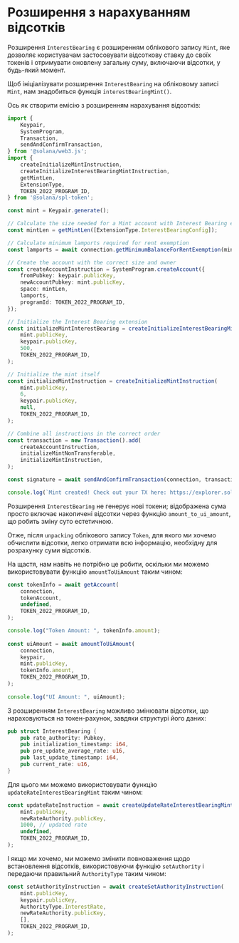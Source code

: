 
# Розширення з нарахуванням відсотків

Розширення `InterestBearing` є розширенням облікового запису `Mint`, яке дозволяє користувачам застосовувати відсоткову ставку до своїх токенів і отримувати оновлену загальну суму, включаючи відсотки, у будь-який момент.

<ArticleSection name="Initializing the Mint Account" id="initializing-the-mint-account" level="h2" />

Щоб ініціалізувати розширення `InterestBearing` на обліковому записі `Mint`, нам знадобиться функція `interestBearingMint()`.

Ось як створити емісію з розширенням нарахування відсотків:

```ts
import {
    Keypair,
    SystemProgram,
    Transaction,
    sendAndConfirmTransaction,
} from '@solana/web3.js';
import {
    createInitializeMintInstruction,
    createInitializeInterestBearingMintInstruction,
    getMintLen,
    ExtensionType,
    TOKEN_2022_PROGRAM_ID,
} from '@solana/spl-token';

const mint = Keypair.generate();

// Calculate the size needed for a Mint account with Interest Bearing extension
const mintLen = getMintLen([ExtensionType.InterestBearingConfig]);

// Calculate minimum lamports required for rent exemption
const lamports = await connection.getMinimumBalanceForRentExemption(mintLen);

// Create the account with the correct size and owner
const createAccountInstruction = SystemProgram.createAccount({
    fromPubkey: keypair.publicKey,
    newAccountPubkey: mint.publicKey,
    space: mintLen,
    lamports,
    programId: TOKEN_2022_PROGRAM_ID,
});

// Initialize the Interest Bearing extension
const initializeMintInterestBearing = createInitializeInterestBearingMintInstruction(
    mint.publicKey,
    keypair.publicKey,
    500,
    TOKEN_2022_PROGRAM_ID,
);

// Initialize the mint itself
const initializeMintInstruction = createInitializeMintInstruction(
    mint.publicKey,
    6,
    keypair.publicKey,
    null,
    TOKEN_2022_PROGRAM_ID,
);

// Combine all instructions in the correct order
const transaction = new Transaction().add(
    createAccountInstruction,
    initializeMintNonTransferable,
    initializeMintInstruction,
);

const signature = await sendAndConfirmTransaction(connection, transaction, [keypair, mint]);

console.log(`Mint created! Check out your TX here: https://explorer.solana.com/tx/${signature}?cluster=devnet`);
```

<ArticleSection name="Calculating the Interest" id="calculating-the-interest" level="h2" />

Розширення `InterestBearing` не генерує нові токени; відображена сума просто включає накопичені відсотки через функцію `amount_to_ui_amount`, що робить зміну суто естетичною.

Отже, після `unpacking` облікового запису `Token`, для якого ми хочемо обчислити відсотки, легко отримати всю інформацію, необхідну для розрахунку суми відсотків.

На щастя, нам навіть не потрібно це робити, оскільки ми можемо використовувати функцію `amountToUiAmount` таким чином:

```ts
const tokenInfo = await getAccount(
    connection,
    tokenAccount,
    undefined,
    TOKEN_2022_PROGRAM_ID,
);

console.log("Token Amount: ", tokenInfo.amount);
    
const uiAmount = await amountToUiAmount(
    connection,
    keypair,
    mint.publicKey,
    tokenInfo.amount,
    TOKEN_2022_PROGRAM_ID,
);
    
console.log("UI Amount: ", uiAmount);
```

<ArticleSection name="Updating the Interest Bearing Extension" id="updating-the-interest-bearing-extension" level="h2" />

З розширенням `InterestBearing` можливо змінювати відсотки, що нараховуються на токен-рахунок, завдяки структурі його даних:

```rust
pub struct InterestBearing {
    pub rate_authority: Pubkey,
    pub initialization_timestamp: i64,
    pub pre_update_average_rate: u16,
    pub last_update_timestamp: i64,
    pub current_rate: u16,
}
```

Для цього ми можемо використовувати функцію `updateRateInterestBearingMint` таким чином:

```ts
const updateRateInstruction = await createUpdateRateInterestBearingMintInstruction(
    mint.publicKey,
    newRateAuthority.publicKey,
    1000, // updated rate
    undefined,
    TOKEN_2022_PROGRAM_ID,
);
```

І якщо ми хочемо, ми можемо змінити повноваження щодо встановлення відсотків, використовуючи функцію `setAuthority` і передаючи правильний `AuthorityType` таким чином:

```ts
const setAuthorityInstruction = await createSetAuthorityInstruction(
    mint.publicKey,
    keypair.publicKey,
    AuthorityType.InterestRate,
    newRateAuthority.publicKey,
    [],
    TOKEN_2022_PROGRAM_ID,
);
```
